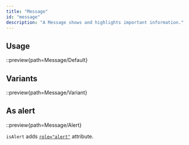 ```yaml
---
title: "Message"
id: "message"
description: "A Message shows and highlights important information."
---
```


## Usage

::preview{path=Message/Default}

## Variants

::preview{path=Message/Variant}

## As alert

::preview{path=Message/Alert}

`isAlert` adds [`role="alert"`](https://developer.mozilla.org/en-US/docs/Web/Accessibility/ARIA/Roles/alert_role) attribute.
